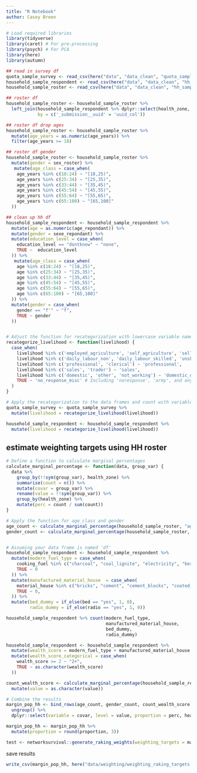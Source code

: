 ```yaml
---
title: "R Notebook"
author: Casey Breen
---
```



```r
# Load required libraries
library(tidyverse)
library(caret) # For pre-processing
library(psych) # For PCA
library(here)
library(autumn)
```



```r
## read in survey df
quota_sample_survey <- read_csv(here("data", "data_clean", "quota_sample_survey.csv"))
household_sample_respondent <- read_csv(here("data", "data_clean", "hh_sample_respondent.csv"))
household_sample_roster <- read_csv(here("data", "data_clean", "hh_sample_roster.csv")) 
```


```r
## roster df 
household_sample_roster <- household_sample_roster %>% 
  left_join(household_sample_respondent %>% dplyr::select(health_zone, uuid_col), 
            by = c('_submission__uuid' = 'uuid_col')) 

## roster df drop ages 
household_sample_roster <- household_sample_roster %>% 
  mutate(age_years = as.numeric(age_years)) %>% 
  filter(age_years >= 18)

## roster df gender 
household_sample_roster <- household_sample_roster %>% 
  mutate(gender = sex_roster) %>% 
   mutate(age_class = case_when(
    age_years %in% c(18:24) ~ "[18,25)",
    age_years %in% c(25:34) ~ "[25,35)",
    age_years %in% c(33:44) ~ "[35,45)",
    age_years %in% c(45:54) ~ "[45,55)",
    age_years %in% c(55:64) ~ "[55,65)",
    age_years %in% c(65:100) ~ "[65,100]"
  ))
```

```r
## clean up hh df 
household_sample_respondent <- household_sample_respondent %>% 
  mutate(age = as.numeric(age_repondant)) %>% 
  mutate(gender = sexe_repondant) %>% 
  mutate(education_level = case_when(
    education_level == "dontknow" ~ "none",
    TRUE ~  education_level
  )) %>% 
   mutate(age_class = case_when(
    age %in% c(18:24) ~ "[18,25)",
    age %in% c(25:34) ~ "[25,35)",
    age %in% c(33:44) ~ "[35,45)",
    age %in% c(45:54) ~ "[45,55)",
    age %in% c(55:64) ~ "[55,65)",
    age %in% c(65:100) ~ "[65,100]"
  )) %>% 
  mutate(gender = case_when(
    gender == "f'" ~ "f",
    TRUE ~ gender
  ))


# Adjust the function for recategorization with lowercase variable names and without dashes
recategorize_livelihood <- function(livelihood) {
  case_when(
    livelihood %in% c('employed_agriculture', 'self_agriculture', 'sell_anim_prod') ~ 'agriculture',
    livelihood %in% c('daily_labour_non', 'daily_labour_skilled', 'unskilled', 'skilled') ~ 'labor',
    livelihood %in% c('professional', 'clerical') ~ 'professional',
    livelihood %in% c('sales', 'trader') ~ 'sales',
    livelihood %in% c('domestic', 'other', 'not_working') ~ 'domestic_other',
    TRUE ~ 'no_response_misc' # Including 'noresponse', 'army', and any others not explicitly listed
  )
}

# Apply the recategorization to the data frames and count with variable names in lowercase
quota_sample_survey <- quota_sample_survey %>%
  mutate(livelihood = recategorize_livelihood(livelihood)) 

household_sample_respondent <- household_sample_respondent %>%
  mutate(livelihood = recategorize_livelihood(livelihood)) 
```


## estimate weighting targets using HH roster 

```r
# Define a function to calculate marginal percentages
calculate_marginal_percentage <- function(data, group_var) {
  data %>%
    group_by(!!sym(group_var), health_zone) %>%
    summarise(count = n()) %>%
    mutate(covar = group_var) %>%
    rename(value = !!sym(group_var)) %>%
    group_by(health_zone) %>%
    mutate(perc = count / sum(count))
}

# Apply the function for age_class and gender
age_count <- calculate_marginal_percentage(household_sample_roster, "age_class")
gender_count <- calculate_marginal_percentage(household_sample_roster, "gender")


# Assuming your data frame is named 'df'
household_sample_respondent <- household_sample_respondent %>%
  mutate(modern_fuel_type = case_when(
    cooking_fuel %in% c("charcoal", "coal_lignite", "electricity", "kerosene") ~ 1,
    TRUE ~ 0
  )) %>% 
  mutate(manufactured_material_house  = case_when(
    material_house %in% c("bricks", "cement", "cement_blocks", "coated_adobe") ~ 1,
    TRUE ~ 0,
  )) %>% 
  mutate(bed_dummy = if_else(bed == "yes", 1, 0),
         radio_dummy = if_else(radio == "yes", 1, 0))

household_sample_respondent %>% count(modern_fuel_type,
                                      manufactured_material_house,
                                      bed_dummy, 
                                      radio_dummy)

household_sample_respondent <- household_sample_respondent %>% 
  mutate(wealth_score = modern_fuel_type + manufactured_material_house + bed_dummy + radio_dummy) %>% 
  mutate(wealth_score_categorical = case_when(
    wealth_score >= 2 ~ "2+", 
    TRUE ~ as.character(wealth_score)
  ))

count_wealth_score <- calculate_marginal_percentage(household_sample_respondent, "wealth_score_categorical") %>% 
  mutate(value = as.character(value))

# Combine the results
margin_pop_hh <- bind_rows(age_count, gender_count, count_wealth_score) %>%
  ungroup() %>%
  dplyr::select(variable = covar, level = value, proportion = perc, health_zone)

margin_pop_hh <- margin_pop_hh %>% 
  mutate(proportion = round(proportion, 3))
```

```r
test <- networksurvival::generate_raking_weights(weighting_targets = margin_pop_hh, survey_df = quota_sample_survey)
```


save results 

```r
write_csv(margin_pop_hh, here("data/weighting/weighting_raking_targets.csv"))
```


